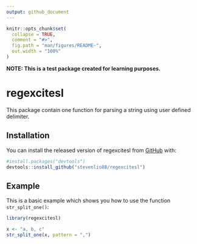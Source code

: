 ```yaml
---
output: github_document
---
```


<!-- README.md is generated from README.Rmd. Please edit that file -->

```r
knitr::opts_chunk$set(
  collapse = TRUE,
  comment = "#>",
  fig.path = "man/figures/README-",
  out.width = "100%"
)
```

**NOTE: This is a test package created for learning purposes.**

# regexcitesl

<!-- badges: start -->
<!-- badges: end -->

This package contain one function for parsing a string using user defined delimiter. 

## Installation

You can install the released version of regexcitesl from [GitHub](https://github.com/stevenlio88/regexcitesl) with:

``` r
#install.packages("devtools")
devtools::install_github("stevenlio88/regexcitesl")
```

## Example

This is a basic example which shows you how to use the function `str_split_one()`:

```r
library(regexcitesl)

x <- "a, b, c"
str_split_one(x, pattern = ",")
```
